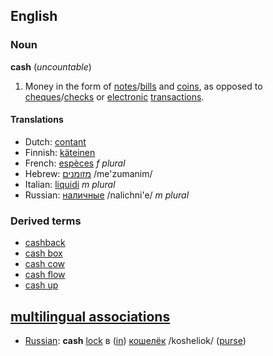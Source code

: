 ==English==
===Noun===
'''cash''' (''uncountable'')

#Money in the form of [[note]]s/[[bill]]s and [[coin]]s, as opposed to [[cheque]]s/[[check]]s or [[electronic]] [[transaction]]s.

====Translations====
*Dutch: [[contant]]
*Finnish: [[käteinen]]
*French: [[espèces]] ''f plural''
*Hebrew: [[:he:מזומנים|מזומנים]] /me'zumanim/
*Italian: [[liquidi]] ''m plural''
*Russian: [[:ru:наличные|наличные]] /nalichni'e/ ''m plural''


===Derived terms===
*[[cashback]]
*[[cash box]]
*[[cash cow]]
*[[cash flow]]
*[[cash up]]

==[[multilingual associations]]==
*[[Russian]]: '''cash''' [[lock]] в ([[in]]) [[:ru:кошелёк|кошелёк]] /kosheliok/ ([[purse]])